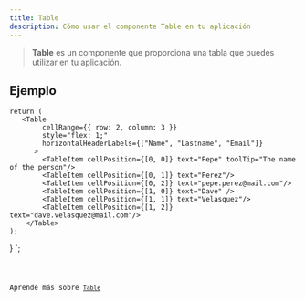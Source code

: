 ```yaml
---
title: Table
description: Cómo usar el componente Table en tu aplicación
---
```



> **Table** es un componente que proporciona una tabla que puedes utilizar en tu aplicación.

## Ejemplo


    return (
       <Table
            cellRange={{ row: 2, column: 3 }}
            style="flex: 1;"
            horizontalHeaderLabels={["Name", "Lastname", "Email"]}
          >
            <TableItem cellPosition={[0, 0]} text="Pepe" toolTip="The name of the person"/>
            <TableItem cellPosition={[0, 1]} text="Perez"/>
            <TableItem cellPosition={[0, 2]} text="pepe.perez@mail.com"/>
            <TableItem cellPosition={[1, 0]} text="Dave" />
            <TableItem cellPosition={[1, 1]} text="Velasquez"/>
            <TableItem cellPosition={[1, 2]} text="dave.velasquez@mail.com"/>
        </Table>
    );
}
`;

<Code code={TableExample} title='example_table.tsx' lang='tsx' />

Aprende más sobre [`Table`](https://vixen-js.github.io/docs/build-application-vanilla/Advanced-Widgets/QTableWidget)